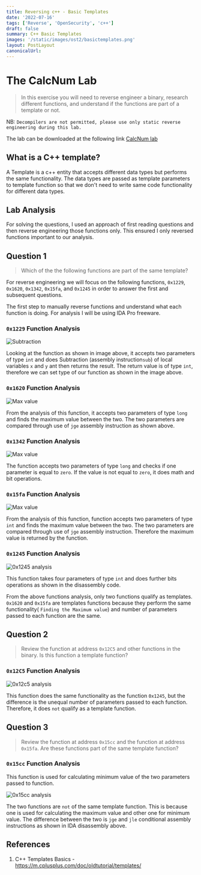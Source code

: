 ```yaml
---
title: Reversing c++ - Basic Templates
date: '2022-07-16'
tags: ['Reverse', 'OpenSecurity', 'c++']
draft: false
summary: C++ Basic Templates
images: '/static/images/ost2/basictemplates.png'
layout: PostLayout
canonicalUrl:
---
```


# The CalcNum Lab

> In this exercise you will need to reverse engineer a binary, research different functions, and understand if the functions are part of a template or not.

NB: `Decompilers are not permitted, please use only static reverse engineering during this lab.`

The lab can be downloaded at the following link [CalcNum lab](https://gitlab.com/opensecuritytraining/re3011_cpp_re_binaries/-/blob/main/CalcNum%C2%A0)

## What is a C++ template?

A Template is a c++ entity that accepts different data types but performs the same functionality. The data types are passed as template parameters to template function so that we don't need to write same code functionality for different data types.

## Lab Analysis

For solving the questions, I used an approach of first reading questions and then reverse engineering those functions only. This ensured I only reversed functions important to our analysis.

## Question 1

> Which of the the following functions are part of the same template?

For reverse engineering we will focus on the following functions, `0x1229`, `0x1620`, `0x1342`, `0x15fa`, and `0x1245` in order to answer the first and subsequent questions.

The first step to manually reverse functions and understand what each function is doing.
For analysis I will be using IDA Pro freeware.

### `0x1229` Function Analysis

![Subtraction](/static/images/ost2/sub_func1.png)

Looking at the function as shown in image above, it accepts two parameters of type `int` and does Subtraction (assembly instruction`sub`) of local variables `x` and `y` ant then returns the result. The return value is of type `int`, therefore we can set type of our function as shown in the image above.

### `0x1620` Function Analysis

![Max value](/static/images/ost2/max_func.png)

From the analysis of this function, it accepts two parameters of type `long` and finds the maximum value between the two. The two parameters are compared through use of `jge` assembly instruction as shown above.

### `0x1342` Function Analysis

![Max value](/static/images/ost2/func3.png)

The function accepts two parameters of type `long` and checks if one parameter is equal to `zero`. If the value is not equal to `zero`, it does math and bit operations.

### `0x15fa` Function Analysis

![Max value](/static/images/ost2/max_value2.png)

From the analysis of this function, function accepts two parameters of type `int` and finds the maximum value between the two. The two parameters are compared through use of `jge` assembly instruction. Therefore the maximum value is returned by the function.

### `0x1245` Function Analysis

![0x1245 analysis](/static/images/ost2/func4.png)

This function takes four parameters of type `int` and does further bits operations as shown in the disassembly code.

From the above functions analysis, only two functions qualify as templates. `0x1620` and `0x15fa` are templates functions because they perform the same functionality( `Finding the Maximum value`) and number of parameters passed to each function are the same.

## Question 2

> Review the function at address `0x12C5` and other functions in the binary. Is this function a template function?

### `0x12C5` Function Analysis

![0x12c5 analysis](/static/images/ost2/func5.png)

This function does the same functionality as the function `0x1245`, but the difference is the unequal number of parameters passed to each function.
Therefore, it does `not` qualify as a template function.

## Question 3

> Review the function at address `0x15cc` and the function at address `0x15fa`. Are these functions part of the same template function?

### `0x15cc` Function Analysis

This function is used for calculating minimum value of the two parameters passed to function.

![0x15cc analysis](/static/images/ost2/min_value.png)

The two functions are `not` of the same template function. This is because one is used for calculating the maximum value and other one for minimum value. The difference between the two is `jge` and `jle` conditional assembly instructions as shown in IDA disassembly above.

## References

1. C++ Templates Basics - https://m.cplusplus.com/doc/oldtutorial/templates/
